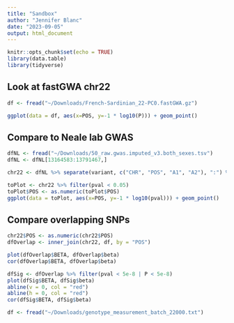 ```yaml
---
title: "Sandbox"
author: "Jennifer Blanc"
date: "2023-09-05"
output: html_document
---
```


```r
knitr::opts_chunk$set(echo = TRUE)
library(data.table)
library(tidyverse)
```


## Look at fastGWA chr22

```r
df <- fread("~/Downloads/French-Sardinian_22-PC0.fastGWA.gz")

ggplot(data = df, aes(x=POS, y=-1 * log10(P))) + geom_point()
```
## Compare to Neale lab GWAS

```r
dfNL <- fread("~/Downloads/50_raw.gwas.imputed_v3.both_sexes.tsv")
dfNL <- dfNL[13164583:13791467,]

chr22 <- dfNL %>% separate(variant, c("CHR", "POS", "A1", "A2"), ":") %>% filter(CHR == "22")

toPlot <- chr22 %>% filter(pval < 0.05)
toPlot$POS <- as.numeric(toPlot$POS)
ggplot(data = toPlot, aes(x=POS, y=-1 * log10(pval))) + geom_point()
```
## Compare overlapping SNPs 

```r
chr22$POS <- as.numeric(chr22$POS) 
dfOverlap <- inner_join(chr22, df, by = "POS")

plot(dfOverlap$BETA, dfOverlap$beta)
cor(dfOverlap$BETA, dfOverlap$beta)
```

```r
dfSig <- dfOverlap %>% filter(pval < 5e-8 | P < 5e-8)
plot(dfSig$BETA, dfSig$beta)
abline(v = 0, col = "red")
abline(h = 0, col = "red")
cor(dfSig$BETA, dfSig$beta)
```

```r
df <- fread("~/Downloads/genotype_measurement_batch_22000.txt")
```

